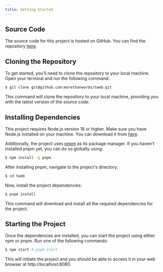 ```yaml
---
title: Getting Started
---
```


## Source Code

The source code for this project is hosted on GitHub. You can find the
repository [here](https://github.com/morethanwords/tweb).

## Cloning the Repository

To get started, you'll need to clone the repository to your local machine. Open
your terminal and run the following command:

```bash
$ git clone git@github.com:morethanwords/tweb.git
```

This command will clone the repository to your local machine, providing you with
the latest version of the source code.

## Installing Dependencies

This project requires Node.js version 18 or higher. Make sure you have Node.js
installed on your machine. You can download it from
[here](https://nodejs.org/en).

Additionally, the project uses [pnpm](https://pnpm.io/) as its package manager.
If you haven't installed pnpm yet, you can do so globally using:

```bash
$ npm install -g pnpm
```

After installing pnpm, navigate to the project's directory:

```bash
$ cd tweb
```

Now, install the project dependencies:

```bash
$ pnpm install
```

This command will download and install all the required dependencies for the
project.

## Starting the Project

Once the dependencies are installed, you can start the project using either npm
or pnpm. Run one of the following commands:

```bash
$ npm start # pnpm start
```

This will initiate the project and you should be able to access it in your web
browser at http://localhost:8080.
